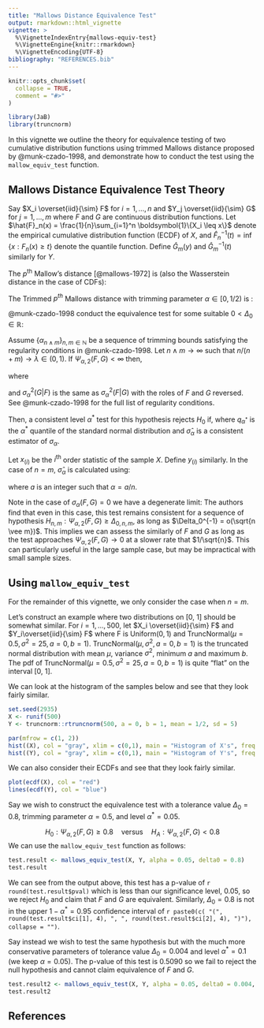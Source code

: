 ```yaml
---
title: "Mallows Distance Equivalence Test"
output: rmarkdown::html_vignette
vignette: >
  %\VignetteIndexEntry{mallows-equiv-test}
  %\VignetteEngine{knitr::rmarkdown}
  %\VignetteEncoding{UTF-8}
bibliography: "REFERENCES.bib"
---
```


```r
knitr::opts_chunk$set(
  collapse = TRUE,
  comment = "#>"
)
```

```r
library(JaB)
library(truncnorm)
```


In this vignette we outline the theory for equivalence testing of two cumulative distribution functions using trimmed Mallows distance proposed by @munk-czado-1998, and demonstrate how to conduct the test using the `mallow_equiv_test` function. 




## Mallows Distance Equivalence Test Theory

Say $X_i \overset{iid}{\sim} F$ for $i = 1, ..., n$ and $Y_j \overset{iid}{\sim} G$ for $j = 1, ..., m$ where $F$ and $G$ are continuous distribution functions. Let $\hat{F}_n(x) = \frac{1}{n}\sum_{i=1}^n \boldsymbol{1}\{X_i \leq x\}$ denote the empirical cumulative distribution function (ECDF) of $X$, and $\hat{F}^{-1}_n(t) = \inf\{x : F_n(x) \geq t\}$ denote the quantile function. Define $\hat{G}_m(y)$ and $\hat{G}^{-1}_m(t)$ similarly for $Y$.

The $p^{\text{th}}$ Mallow's distance [@mallows-1972] is (also the Wasserstein distance in the case of CDFs): \begin{equation}
    \Psi_p (F, G) = \left[ \int_0^1 | F^{-1}(u) - G^{-1}(u) | ^p du \right]^{1/p}. 
\end{equation}

The Trimmed $p^{th}$ Mallows distance with trimming parameter $\alpha \in [0, 1/2)$ is :

\begin{equation}
    \Psi_{\alpha, p}(F, G) =  \frac{1}{1-2\alpha} \left[ \int_{\alpha}^{1-\alpha} | F^{-1}(u) - G^{-1}(u) | ^p du \right]^{1/p}.
\end{equation}

@munk-czado-1998 conduct the equivalence test for some suitable $0<\Delta_0\in \mathbb{R}$: \begin{equation}
    H_0: \Psi_{\alpha, 2}(F, G) \geq \Delta_0 \quad \text{versus} \quad H_A:  \Psi_{\alpha, 2}(F, G) < \Delta_0 
\end{equation}

Assume $\{\alpha_{n \wedge m}\}_{n,m \in \mathbb{N}}$ be a sequence of trimming bounds satisfying the regularity conditions in @munk-czado-1998. Let $n\wedge m \to \infty$ such that $n / (n + m) \to \lambda \in (0,1)$. If $\Psi_{\alpha, 2}(F,G) < \infty$ then, 


\begin{equation}
    \left(\frac{nm}{n+m}\right)^{1/2} \Big[\Psi^2_{\alpha_{n \wedge m}, 2}(\hat{F}_n, \hat{G}_n) -  \Psi^2_{\alpha, 2}(F, G) \Big] \overset{d}{\to} N(0, \sigma^2_{\alpha}(F, G))
\end{equation}
where

\begin{align}
    \sigma^2_{\alpha}(F, G) &= \frac{4}{(1-2\alpha)^4} \left[ \lambda \sigma^2_{\alpha}(F|G)+ (1-\lambda)\sigma^2_{\alpha}(G|F) \right]  \\ 
    \sigma^2_{\alpha}(F|G) &= T_{\alpha}^{**}(F, G) - [T_{\alpha}^{*}(F,G)]^2  \label{eqn:Sigma2FG}\\
    T_{\alpha}^{**}(F, G) &=   \int_0^{1-\alpha} \Bigg[ \int_{\alpha \vee s}^{1-\alpha} h_{F|G}(t) dt \Bigg]^2 ds  \label{eqn:Sigma2T2}\\
    T_{\alpha}^{*}(F, G) &=   \int_0^{1-\alpha} \Bigg[ \int_{\alpha \vee s}^{1-\alpha} h_{F|G}(t) dt \Bigg] ds \label{eqn:Sigma2T1} \\
    h_{F|G}(t) &= \frac{F^{-1}(t) - G^{-1}(t) }{ f \circ F^{-1}(t)}.
\end{align}
and $\sigma^2_{\alpha}(G|F)$ is the same as $\sigma^2_{\alpha}(F|G)$ with the roles of $F$ and $G$ reversed. See @munk-czado-1998 for the full list of regularity conditions.


Then, a consistent level $\alpha^*$ test for this hypothesis rejects $H_0$ if,
\begin{equation}
    \left(\frac{nm}{n+m}\right)^{1/2} \frac{\Psi^2_{\alpha_{n \wedge m}, 2}(\hat{F}_n, \hat{G}_n) - \Delta_0^2}{\hat{\sigma}_{\alpha}(F, G)} \leq q_{\alpha^*}
\end{equation}
where $q_{\alpha^*}$ is the $\alpha^*$ quantile of the standard normal distribution and $\hat{\sigma}_{\alpha}$ is a consistent estimator of $\sigma_{\alpha}$. 


Let $x_{(i)}$ be the $i^{\text{th}}$ order statistic of the sample $X$. Define $y_{(i)}$ similarly. In the case of $n=m$, $\hat{\sigma}_{\alpha}$ is calculated using: 


\begin{align}
    T_{\alpha}^{*}(\hat{F}_n, \hat{G}_n) &=  \alpha \left[ \frac{1}{2} \left( x_{(n-a)}^2 - x_{(a)}^2 \right) - \sum_{i=a}^{n-a-1}  y_{(i)} (x_{(i+1)} - x_{(i)}) \right] \nonumber\\
    &\quad + \frac{1 - 2\alpha}{2}x_{(n-a)}^2 - \frac{1}{2n} \sum_{i=a+1}^{n-a}x_{(i)}^2   -  \frac{1}{n}\sum_{j=a+1}^{n-a}\sum_{i=j}^{n-a-1}  y_{(i)} (x_{(i+1)} - x_{(i)}) \\
     T_{\alpha}^{**}(\hat{F}, \hat{G}) &= \alpha \left[ \frac{1}{2} \left( x_{(n-a)}^2 - x_{(a)}^2 \right) - \sum_{i=a}^{n-a-1}  y_{(i)} (x_{(i+1)} - x_{(i)}) \right]^2 \nonumber \\
     & \quad +\frac{1}{4n}\sum_{i=a+1}^{n-a} (x_{(n-a)}^2 - x_{(i)}^2)^2 - \frac{1}{n}\sum_{j=a+1}^{n-a-1} \left[ \left(x_{(n-a)} ^2 - x_{(i)}^2 \right)   \sum_{i=j}^{n-a-1}  y_{(i)} (x_{(i+1)} - x_{(i)})  \right] \nonumber \\
     &\quad + \frac{1}{n} \sum_{j=a+1}^{n-a-1}  \sum_{i=j}^{n-a-1}  y_{(i)} (x_{(i+1)} - x_{(i)})  
\end{align}

where $a$ is an integer such that $\alpha = a/n$. 


Note in the case of $\sigma_{\alpha}(F,G) = 0$ we have a degenerate limit: 
\begin{equation}
    \left(\frac{nm}{n+m}\right)^{1/2} \Big[\Psi^2_{\alpha_{n \wedge m}, 2}(\hat{F}_n, \hat{G}_n) -  \Psi^2_{\alpha, 2}(F, G) \Big] \overset{p}{\to} 0
\end{equation}
The authors find that even in this case, this test remains consistent for a sequence of hypothesis $H_{n,m} :\Psi_{\alpha, 2}(F, G)  \geq \Delta_{0,n,m}$, as long as $\Delta_0^{-1} = o(\sqrt{n \vee m})$. This implies we can assess the similarly of $F$ and $G$ as long as the test approaches $\Psi_{\alpha, 2}(F, G)\to0$ at a slower rate that $1/\sqrt{n}$. This can particularly useful in the large sample case, but may be impractical with small sample sizes. 




## Using `mallow_equiv_test`


For the remainder of this vignette, we only consider the case when $n=m$. 


Let's construct an example where two distributions on [0, 1] should be somewhat similar. 
For $i=1,...,500$, let $X_i \overset{iid}{\sim} F$ and $Y_i\overset{iid}{\sim} F$ where F is $\text{Uniform}(0,1)$ and $\text{TruncNormal}(\mu = 0.5, \sigma^2 = 25, a = 0, b=1)$.  $\text{TruncNormal}(\mu, \sigma^2, a = 0, b=1)$ is the truncated normal distribution with mean $\mu$, variance $\sigma^2$, minimum $a$ and maximum $b$. The pdf of $\text{TruncNormal}(\mu = 0.5, \sigma^2 = 25, a = 0, b=1)$ is quite "flat" on the interval [0, 1].  

We can look at the histogram of the samples below and see that they look fairly similar. 


```r
set.seed(2935)
X <- runif(500)
Y <- truncnorm::rtruncnorm(500, a = 0, b = 1, mean = 1/2, sd = 5)

par(mfrow = c(1, 2))
hist((X), col = "gray", xlim = c(0,1), main = "Histogram of X's", freq = F)
hist((Y), col = "gray", xlim = c(0,1), main = "Histogram of Y's", freq = F)

```


We can also consider their ECDFs and see that they look fairly similar. 


```r
plot(ecdf(X), col = "red")
lines(ecdf(Y), col = "blue")
```


Say we wish to construct the equivalence test with a tolerance value $\Delta_0 =0.8$, trimming parameter $\alpha = 0.5$, and level $\alpha^*=0.05$. 

$$H_0: \Psi_{\alpha, 2}(F, G) \geq 0.8 \quad \text{versus} \quad H_A:  \Psi_{\alpha, 2}(F, G) < 0.8 $$
We can use the `mallow_equiv_test` function as follows: 

```r
test.result <- mallows_equiv_test(X, Y, alpha = 0.05, delta0 = 0.8)
test.result
```

We can see from the output above, this test has a p-value of `r round(test.result$pval)` which is less than our significance level, 0.05, so we reject $H_0$ and claim that $F$ and $G$ are equivalent. Similarly, $\Delta_0=0.8$ is not in the upper $1-\alpha^* = 0.95$ confidence interval of `r paste0(c( "(", round(test.result$ci[1], 4), ", ", round(test.result$ci[2], 4), ")"), collapse = "")`. 

Say instead we wish to test the same hypothesis but with the much more conservative parameters of  tolerance value $\Delta_0 =0.004$ and level $\alpha^*=0.1$ (we keep $\alpha=0.05$). The p-value of this test is 0.5090 so we fail to reject the null hypothesis and cannot claim equivalence of $F$ and $G$. 


```r
test.result2 <- mallows_equiv_test(X, Y, alpha = 0.05, delta0 = 0.004, sig.level = 0.01)
test.result2
```

## References 


